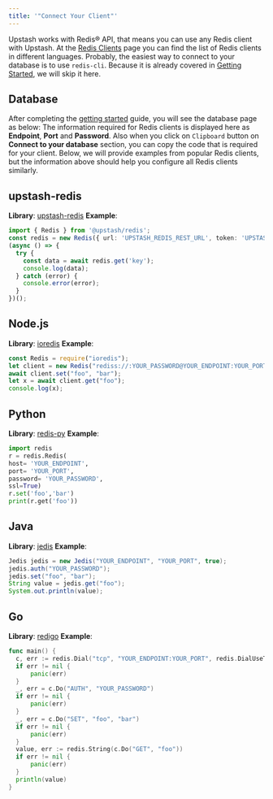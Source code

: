 ```yaml
---
title: '"Connect Your Client"'
---
```

Upstash works with Redis® API, that means you can use any Redis client with
Upstash. At the [Redis Clients](https://redis.io/clients) page you can find the
list of Redis clients in different languages.
Probably, the easiest way to connect to your database is to use `redis-cli`.
Because it is already covered in [Getting Started](../overall/getstarted), we
will skip it here.
## Database
After completing the [getting started](../overall/getstarted) guide, you will
see the database page as below:
The information required for Redis clients is displayed here as **Endpoint**,
**Port** and **Password**. Also when you click on `Clipboard` button on **Connect to your database** section, you can copy
the code that is required for your client.
Below, we will provide examples from popular Redis clients, but the information above should help you configure all Redis clients similarly.
## upstash-redis
**Library**: [upstash-redis](https://github.com/upstash/upstash-redis)
**Example**:
````typescript
import { Redis } from '@upstash/redis';
const redis = new Redis({ url: 'UPSTASH_REDIS_REST_URL', token: 'UPSTASH_REDIS_REST_TOKEN' });
(async () => {
  try {
    const data = await redis.get('key');
    console.log(data);
  } catch (error) {
    console.error(error);
  }
})();
````
## Node.js
**Library**: [ioredis](https://github.com/luin/ioredis)
**Example**:
```javascript
const Redis = require("ioredis");
let client = new Redis("rediss://:YOUR_PASSWORD@YOUR_ENDPOINT:YOUR_PORT");
await client.set("foo", "bar");
let x = await client.get("foo");
console.log(x);
```
## Python
**Library**: [redis-py](https://github.com/andymccurdy/redis-py)
**Example**:
```python
import redis
r = redis.Redis(
host= 'YOUR_ENDPOINT',
port= 'YOUR_PORT',
password= 'YOUR_PASSWORD',
ssl=True)
r.set('foo','bar')
print(r.get('foo'))
```
## Java
**Library**: [jedis](https://github.com/xetorthio/jedis)
**Example**:
```java
Jedis jedis = new Jedis("YOUR_ENDPOINT", "YOUR_PORT", true);
jedis.auth("YOUR_PASSWORD");
jedis.set("foo", "bar");
String value = jedis.get("foo");
System.out.println(value);
```
## Go
**Library**: [redigo](https://github.com/gomodule/redigo)
**Example**:
```go
func main() {
  c, err := redis.Dial("tcp", "YOUR_ENDPOINT:YOUR_PORT", redis.DialUseTLS(true))
  if err != nil {
      panic(err)
  }
  _, err = c.Do("AUTH", "YOUR_PASSWORD")
  if err != nil {
      panic(err)
  }
  _, err = c.Do("SET", "foo", "bar")
  if err != nil {
      panic(err)
  }
  value, err := redis.String(c.Do("GET", "foo"))
  if err != nil {
      panic(err)
  }
  println(value)
}
```